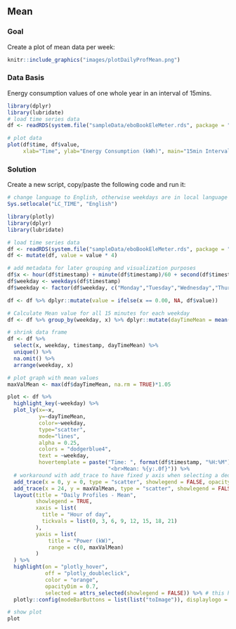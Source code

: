\newpage
## Mean
### Goal
Create a plot of mean data per week:

```r
knitr::include_graphics("images/plotDailyProfMean.png")
```

### Data Basis
Energy consumption values of one whole year in an interval of 15mins.

```r
library(dplyr)
library(lubridate)
# load time series data
df <- readRDS(system.file("sampleData/eboBookEleMeter.rds", package = "redutils"))

# plot data
plot(df$time, df$value,
     xlab="Time", ylab="Energy Consumption (kWh)", main="15min Interval Raw Data", type = "l")
```

\newpage
### Solution
Create a new script, copy/paste the following code and run it:
  
```r
# change language to English, otherwise weekdays are in local language
Sys.setlocale("LC_TIME", "English")

library(plotly)
library(dplyr)
library(lubridate)

# load time series data
df <- readRDS(system.file("sampleData/eboBookEleMeter.rds", package = "redutils"))
df <- mutate(df, value = value * 4)

# add metadata for later grouping and visualization purposes
df$x <- hour(df$timestamp) + minute(df$timestamp)/60 + second(df$timestamp) / 3600
df$weekday <- weekdays(df$timestamp)
df$weekday <- factor(df$weekday, c("Monday","Tuesday","Wednesday","Thursday","Friday","Saturday", "Sunday"))

df <- df %>% dplyr::mutate(value = ifelse(x == 0.00, NA, df$value))

# Calculate Mean value for all 15 minutes for each weekday
df <- df %>% group_by(weekday, x) %>% dplyr::mutate(dayTimeMean = mean(value)) %>% ungroup()

# shrink data frame
df <- df %>%
  select(x, weekday, timestamp, dayTimeMean) %>%
  unique() %>%
  na.omit() %>% 
  arrange(weekday, x)

# plot graph with mean values
maxValMean <- max(df$dayTimeMean, na.rm = TRUE)*1.05

plot <- df %>% 
  highlight_key(~weekday) %>%
  plot_ly(x=~x,
          y=~dayTimeMean,
          color=~weekday,
          type="scatter",
          mode="lines",
          alpha = 0.25,
          colors = "dodgerblue4",
          text = ~weekday,
          hovertemplate = paste("Time: ", format(df$timestamp, "%H:%M"),
                                "<br>Mean: %{y:.0f}")) %>%
  # workaround with add_trace to have fixed y axis when selecting a dedicated day
  add_trace(x = 0, y = 0, type = "scatter", showlegend = FALSE, opacity=0) %>% 
  add_trace(x = 24, y = maxValMean, type = "scatter", showlegend = FALSE, opacity=0) %>%
  layout(title = "Daily Profiles - Mean",
         showlegend = TRUE,
         xaxis = list(
           title = "Hour of day",
           tickvals = list(0, 3, 6, 9, 12, 15, 18, 21)
         ),
         yaxis = list(
             title = "Power (kW)",
             range = c(0, maxValMean)
         )
  ) %>% 
  highlight(on = "plotly_hover",
            off = "plotly_doubleclick",
            color = "orange",
            opacityDim = 0.7,
            selected = attrs_selected(showlegend = FALSE)) %>% # this hides elements in the legend
  plotly::config(modeBarButtons = list(list("toImage")), displaylogo = FALSE)

# show plot
plot
```







